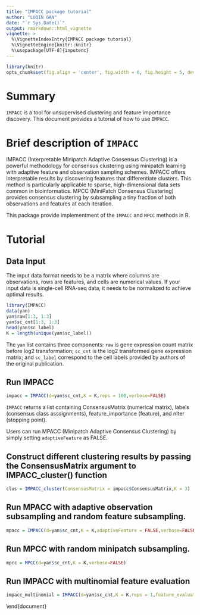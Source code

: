```yaml
---
title: "IMPACC package tutorial"
author: "LUQIN GAN"
date: "`r Sys.Date()`"
output: rmarkdown::html_vignette
vignette: >
  %\VignetteIndexEntry{IMPACC package tutorial}
  %\VignetteEngine{knitr::knitr}
  %\usepackage[UTF-8]{inputenc}
---
```


  
```r
library(knitr)
opts_chunk$set(fig.align = 'center', fig.width = 6, fig.height = 5, dev = 'png')
```




# Summary
`IMPACC` is a tool for unsupervised clustering and feature importance discovery. This document provides a tutorial of how to use `IMPACC`.

# Brief description of `IMPACC`
IMPACC (Interpretable Minipatch Adaptive Consensus Clustering) is a powerful methodology for consensus clustering using minipatch learning with adaptive feature and observation sampling schemes. IMPACC offers interpretable results by discovering features that differentiate clusters. This method is particularly applicable to sparse, high-dimensional data sets common in bioinformatics. MPCC (MiniPatch Consensus Clustering) provides consensus clustering by subsampling a tiny fraction of both observations and features at each iteration.

This package provide implementment of the `IMPACC` and  `MPCC` methods in R.


# Tutorial 

## Data Input
The input data format needs to be a matrix where columns are observations, rows are features, and cells are numerical values. If your input data is single-cell RNA-seq data, it needs to be normalized to achieve optimal results. 
```r
library(IMPACC)
data(yan)
yan$raw[1:3, 1:3]
yan$sc_cnt[1:3, 1:3]
head(yan$sc_label)
K = length(unique(yan$sc_label))
```
The `yan` list contains three components: `raw` is gene expression count matrix before log2 transformation; `sc_cnt` is the log2 transformed gene expression matrix; and `sc_label` correspond to the cell labels provided by authors of the original publication. 

## Run IMPACC
```r
impacc = IMPACC(d=yan$sc_cnt,K = K,reps = 100,verbose=FALSE)
```

`IMPACC` returns a list containing ConsensusMatrix (numerical matrix),  labels (consensus class asssignments), feature_importance (feature), and nIter (stopping point).

Users can run MPACC (Minipatch Adaptive Consensus Clustering) by simply setting `adaptiveFeature` as FALSE. 

## Construct different clustering results by passing the ConsensusMatrix argument to IMPACC_cluster() function 
```r
clus = IMPACC_cluster(ConsensusMatrix = impacc$ConsensusMatrix,K = 3)
```

## Run MPACC with adaptive observation subsampling and random feature subsampling. 
```r
mpacc = IMPACC(d=yan$sc_cnt,K = K,adaptiveFeature = FALSE,verbose=FALSE)
```


## Run MPCC with random minipatch subsampling. 
```r
mpcc = MPCC(d=yan$sc_cnt,K = K,verbose=FALSE)
```

## Run IMPACC with multinomial feature evaluation
```r
impacc_multinomial = IMPACC(d=yan$sc_cnt,K = K,reps = 1,feature_evaluation = 'multinomial', verbose=FALSE)
```
\end{document}
